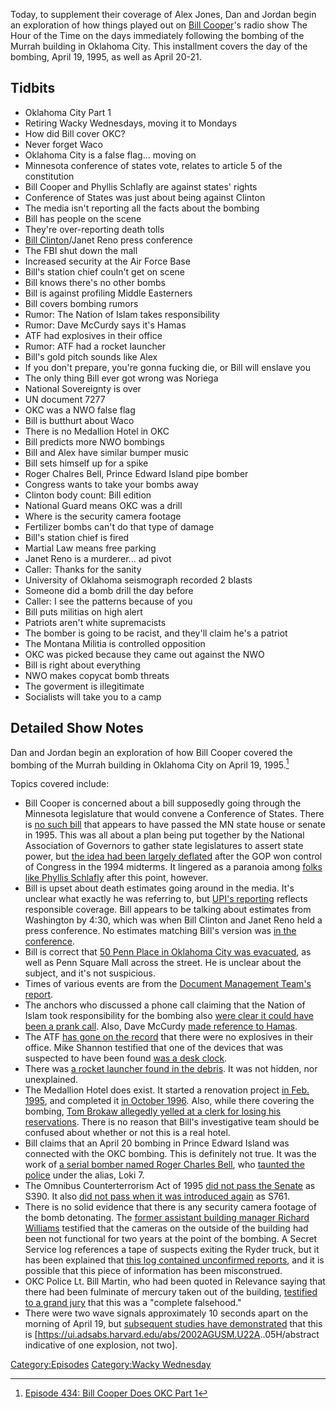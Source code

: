 {{DEFAULTSORT:
    #_EPISODE_0434:Bill Cooper Covers OKC Part 1
}}{{Episode
    | title             = Bill Cooper Covers OKC Part 1
    | caption           = Listen to this episode on [https://knowledgefight.libsyn.com/434-bill-cooper-does-okc-part-1 Libsyn] [https://open.spotify.com/episode/2MK68OUPLNQnFrJV48F2R2 Spotify], Read the [[Transcript/434: Bill Cooper Covers OKC Part 1|Unofficial Transcript]]
    | episodeNumber     = 434
    | length            = 02:30:23
    | airDate           = May 18, 2020
    | coverageStartDate = May 19, 1995
    | coverageEndDate   = May 21, 1995
    | episodeType       = [[:Category:Wacky Wednesday|Wacky Wednesday]]
    | appearance        = [[Bill Cooper]], [[Phyllis Schlafly]], [[Bill Clinton]], [[Janet Reno]], [[Dave McCurdy]], [[Manuel Noriega]], [[Roger Charles Bell]]
    | previousEpisode   = [[433: May 12-13, 2020]]
    | nextEpisode       = [[435: May 18-21, 2020]]
}}

{{Stub}}

Today, to supplement their coverage of Alex Jones, Dan and Jordan begin an exploration of how things played out on [[Bill Cooper]]'s radio show The Hour of the Time on the days immediately following the bombing of the Murrah building in Oklahoma City. This installment covers the day of the bombing, April 19, 1995, as well as April 20-21.

==Tidbits==

*Oklahoma City Part 1
*Retiring Wacky Wednesdays, moving it to Mondays
*How did Bill cover OKC?
*Never forget Waco
*Oklahoma City is a false flag... moving on
*Minnesota conference of states vote, relates to article 5 of the constitution
*Bill Cooper and Phyllis Schlafly are against states' rights
*Conference of States was just about being against Clinton
*The media isn't reporting all the facts about the bombing
*Bill has people on the scene
*They're over-reporting death tolls
*[[Bill Clinton]]/Janet Reno press conference
*The FBI shut down the mall
*Increased security at the Air Force Base
*Bill's station chief couln't get on scene
*Bill knows there's no other bombs
*Bill is against profiling Middle Easterners
*Bill covers bombing rumors
*Rumor: The Nation of Islam takes responsibility
*Rumor: Dave McCurdy says it's Hamas
*ATF had explosives in their office
*Rumor: ATF had a rocket launcher
*Bill's gold pitch sounds like Alex
*If you don't prepare, you're gonna fucking die, or Bill will enslave you
*The only thing Bill ever got wrong was Noriega
*National Sovereignty is over
*UN document 7277
*OKC was a NWO false flag
*Bill is butthurt about Waco
*There is no Medallion Hotel in OKC
*Bill predicts more NWO bombings
*Bill and Alex have similar bumper music
*Bill sets himself up for a spike
*Roger Chalres Bell, Prince Edward Island pipe bomber
*Congress wants to take your bombs away
*Clinton body count: Bill edition
*National Guard means OKC was a drill
*Where is the security camera footage
*Fertilizer bombs can't do that type of damage
*Bill's station chief is fired
*Martial Law means free parking
*Janet Reno is a murderer... ad pivot
*Caller: Thanks for the sanity
*University of Oklahoma seismograph recorded 2 blasts
*Someone did a bomb drill the day before
*Caller: I see the patterns because of you
*Bill puts militias on high alert
*Patriots aren't white supremacists
*The bomber is going to be racist, and they'll claim he's a patriot
*The Montana Militia is controlled opposition
*OKC was picked because they came out against the NWO
*Bill is right about everything
*NWO makes copycat bomb threats
*The goverment is illegitimate
*Socialists will take you to a camp

==Detailed Show Notes==

Dan and Jordan begin an exploration of how Bill Cooper covered the bombing of the Murrah building in Oklahoma City on April 19, 1995.<ref>[https://knowledgefight.com/research/2020/5/18/episode-434-bill-cooper-does-okc-part-1 Episode 434: Bill Cooper Does OKC Part 1]</ref>

Topics covered include:

*Bill Cooper is concerned about a bill supposedly going through the Minnesota legislature that would convene a Conference of States. There is [https://www.revisor.mn.gov/laws/1995/0/ no such bill] that appears to have passed the MN state house or senate in 1995. This was all about a plan being put together by the National Association of Governors to gather state legislatures to assert state power, but [https://www.riponsociety.org/article/the-unbridled-growth-of-federal-power-and-the-complacency-of-the-states/ the idea had been largely deflated] after the GOP won control of Congress in the 1994 midterms. It lingered as a paranoia among [https://www.phyllisschlafly.com/constitution/article-v-convention/the-phyllis-schlafly-report-april-1995/ folks like Phyllis Schlafly] after this point, however.
*Bill is upset about death estimates going around in the media. It's unclear what exactly he was referring to, but [https://www.upi.com/Archives/1995/04/19/Bomb-tears-apart-Oklahoma-City-federal- UPI's reporting] reflects responsible coverage. Bill appears to be talking about estimates from Washington by 4:30, which was when Bill Clinton and Janet Reno held a press conference. No estimates matching Bill's version was [https://www.c-span.org/video/?64650-1%2Foklahoma-city-bombing in the conference].
*Bill is correct that [https://bombing.newsok.com/bombing/article/1175328/?template=bombing%2Fmain 50 Penn Place in Oklahoma City was evacuated], as well as Penn Square Mall across the street. He is unclear about the subject, and it's not suspicious.
*Times of various events are from the [http://murderpedia.org/male.M/images/m/mcveigh/docs/okcfr_App_F.pdf Document Management Team's report].
*The anchors who discussed a phone call claiming that the Nation of Islam took responsibility for the bombing also [https://www.latimes.com/archives/la-xpm-1995-04-21-ca-57299-story.html were clear it could have been a prank call]. Also, Dave McCurdy [https://www.upi.com/Archives/1995/04/19/Bomb-tears-apart-Oklahoma-City-federal-building/9530023433931/ made reference to Hamas].
*The ATF [https://www.washingtonpost.com/archive/politics/1996/05/06/after-the-bombing-an-ostracized-atf/55f5f973-5a92-423b-8deb-8498dff417c7/ has gone on the record] that there were no explosives in their office. Mike Shannon testified that one of the devices that was suspected to have been found [https://oklahoman.com/article/1074860/okc-bombing-trial-transcript-05211997-1631-cdtcst was a desk clock].
*There was [https://web.archive.org/web/20090511115014/http://www.terrorisminfo.mipt.org/pdf/okcfr_part2.pdf a rocket launcher found in the debris]. It was not hidden, nor unexplained.
*The Medallion Hotel does exist. It started a renovation project [https://www.questia.com/newspaper/1P2-5676129/medallion-hotel-slated-for-renovation-project in Feb. 1995], and completed it [https://oklahoman.com/article/2553209/medallion-hotel-shows-off-plush-renovation in October 1996]. Also, while there covering the bombing, [https://www.nydailynews.com/bs-xpm-1995-05-07-1995127008-story.html Tom Brokaw allegedly yelled at a clerk for losing his reservations]. There is no reason that Bill's investigative team should be confused about whether or not this is a real hotel.
*Bill claims that an April 20 bombing in Prince Edward Island was connected with the OKC bombing. This is definitely not true. It was the work of [https://www.theguardian.pe.ca/news/local/convicted-bomber-roger-bells-reign-of-terror-began-30-years-ago-251945/ a serial bomber named Roger Charles Bell], who [https://www.theguardian.pe.ca/news/local/how-loki-7-bomber-roger-bell-became-a-police-task-forces-top-priority-251954/ taunted the police] under the alias, Loki 7.
*The Omnibus Counterterrorism Act of 1995 [https://www.congress.gov/bill/104th-congress/senate-bill/00390 did not pass the Senate] as S390. It also [https://www.govtrack.us/congress/bills/104/s761 did not pass when it was introduced again] as S761.
*There is no solid evidence that there is any security camera footage of the bomb detonating. The [https://www.koco.com/article/witnesses-no-security-camera-videos-show-oklahoma-city-bombing-blast/4299527 former assistant building manager Richard Williams] testified that the cameras on the outside of the building had been not functional for two years at the point of the bombing. A Secret Service log references a tape of suspects exiting the Ryder truck, but it has been explained that [https://www.enidnews.com/news/local_news/trial-opening-over-video-of-oklahoma-city-bombing/article_f070fe71-783a-54ef-8cef-911e1506632d.html this log contained unconfirmed reports], and it is possible that this piece of information has been misconstrued.
*OKC Police Lt. Bill Martin, who had been quoted in Relevance saying that there had been fulminate of mercury taken out of the building, [https://oklahoman.com/article/2610442/lieutenant-tells-grand-jury-he-saw-no-explosive testified to a grand jury] that this was a "complete falsehood."
*There were two wave signals approximately 10 seconds apart on the morning of April 19, but [https://agupubs.onlinelibrary.wiley.com/doi/abs/10.1029/96EO00269 subsequent studies have demonstrated] that this is [https://ui.adsabs.harvard.edu/abs/2002AGUSM.U22A..05H/abstract indicative of one explosion, not two].

[[Category:Episodes]]
[[Category:Wacky Wednesday]]

